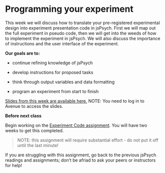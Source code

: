 # Programming your experiment

This week we will discuss how to translate your pre-registered experimental design into experiment presentation code in jsPsych. First we will map out the full experiment in pseudo code, then we will get into the weeds of how to implement the experiment in jsPsych. We will also discuss the importance of instructions and the user interface of the experiment. 

**Our goals are to:**

- continue refining knowledge of jsPsych

- develop instructions for proposed tasks

- think through output variables and data formatting

- program an experiment from start to finish

[Slides from this week are available here.](https://avenue.cllmcmaster.ca/d2l/le/content/668523/viewContent/5063556/View)
NOTE: You need to log in to Avenue to access the slides. 

::: {.callout-important title="Assignments and Exercises"}
**Before next class**

Begin working on the [Experiment Code assignment](assignment_experiment_code.qmd). You will have two weeks to get this completed. 

> NOTE: this assignment will require substantial effort - do not put it off until the last minute! 

If you are struggling with this assignment, go back to the previous jsPsych readings and assignments; don't be afriad to ask your peers or instructors for help! 

:::





